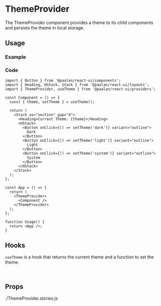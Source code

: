 

<Meta of={allStories} />

# ThemeProvider

The ThemeProvider component provides a theme to its child components and persists the theme in local storage.

## Usage

### Example

<Canvas of={allStories.Basic} sourceState="none" />

### Code

```tsx
import { Button } from '@paalan/react-ui/components';
import { Heading, HStack, Stack } from '@paalan/react-ui/layouts';
import { ThemeProvider, useTheme } from '@paalan/react-ui/providers';

const Component = () => {
  const { theme, setTheme } = useTheme();

  return (
    <Stack as="section" gap="4">
      <Heading>Current Theme: {theme}</Heading>
      <HStack>
        <Button onClick={() => setTheme('dark')} variant="outline">
          Dark
        </Button>
        <Button onClick={() => setTheme('light')} variant="outline">
          Light
        </Button>
        <Button onClick={() => setTheme('system')} variant="outline">
          System
        </Button>
      </HStack>
    </Stack>
  );
};

const App = () => {
  return (
    <ThemeProvider>
      <Component />
    </ThemeProvider>
  );
};

function Usage() {
  return <App />;
}
```

## Hooks

`useTheme` is a hook that returns the current theme and a function to set the theme.

```ts
const { theme, setTheme } = useTheme();
```

## Props

<Controls sort="requiredFirst" />
./ThemeProvider.stories.js

